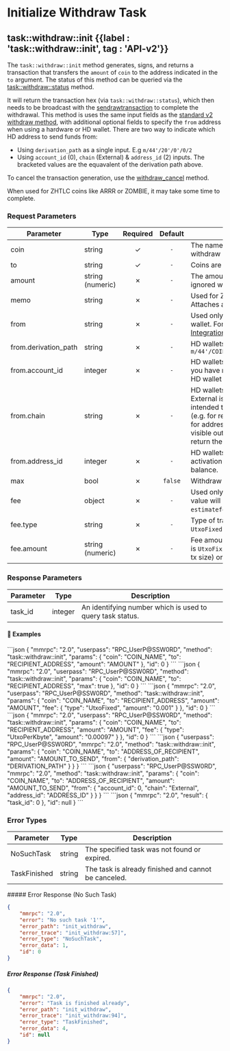 
# Initialize Withdraw Task

## task::withdraw::init {{label : 'task::withdraw::init', tag : 'API-v2'}}

The `task::withdraw::init` method generates, signs, and returns a transaction that transfers the `amount` of `coin` to the address indicated in the `to` argument. The status of this method can be queried via the [task::withdraw::status](/komodo-defi-framework/api/v20/wallet/task_managed/withdraw/status/) method.

It will return the transaction hex (via `task::withdraw::status`), which then needs to be broadcast with the [sendrawtransaction](/komodo-defi-framework/api/legacy/send_raw_transaction/) to complete the withdrawal. This method is uses the same input fields as the [standard v2 withdraw method](/komodo-defi-framework/api/v20/wallet/tx/withdraw/), with additional optional fields to specify the `from` address when using a hardware or HD wallet. There are two way to indicate which HD address to send funds from:

*   Using `derivation_path` as a single input. E.g `m/44'/20'/0'/0/2`
*   Using `account_id` (0), `chain` (External) & `address_id` (2) inputs. The bracketed values are the equavalent of the derivation path above.

To cancel the transaction generation, use the [withdraw\_cancel](/komodo-defi-framework/api/v20/wallet/task_managed/withdraw/cancel/) method.

<Note>
  When used for ZHTLC coins like ARRR or ZOMBIE, it may take some time to
  complete.
</Note>

### Request Parameters

| Parameter             | Type             | Required | Default | Description                                                                                                                                                                                                                                                                                                            |
| --------------------- | ---------------- | :------: | :-----: | ---------------------------------------------------------------------------------------------------------------------------------------------------------------------------------------------------------------------------------------------------------------------------------------------------------------------- |
| coin                  | string           |     ✓    |   `-`   | The name of the coin the user desires to withdraw                                                                                                                                                                                                                                                                      |
| to                    | string           |     ✓    |   `-`   | Coins are withdrawn to this address                                                                                                                                                                                                                                                                                    |
| amount                | string (numeric) |     ✗    |   `-`   | The amount the user desires to withdraw, ignored when `max=true`                                                                                                                                                                                                                                                       |
| memo                  | string           |     ✗    |   `-`   | Used for ZHTLC and Tendermint coins only. Attaches a memo to the transaction.                                                                                                                                                                                                                                          |
| from                  | string           |     ✗    |   `-`   | Used only for transactions using a hardware wallet. For more information, see the [Trezor Integration guide](/komodo-defi-framework/api/v20/utils/task_init_trezor/)                                                                                                                                                   |
| from.derivation\_path | string           |     ✗    |   `-`   | HD wallets only. Follows the format `m/44'/COIN_ID'/ACCOUNT_ID'/CHAIN/ADDRESS_ID`                                                                                                                                                                                                                                      |
| from.account\_id      | integer          |     ✗    |   `-`   | HD wallets only. Generally this will be `0` unless you have multiple accounts registered on your HD wallet                                                                                                                                                                                                             |
| from.chain            | string           |     ✗    |   `-`   | HD wallets only. `Internal`, or `External`. External is used for addresses that are intended to be visible outside of the wallet (e.g. for receiving payments). `Internal` is used for addresses which are not meant to be visible outside of the wallet and is used to return the leftover change from a transaction. |
| from.address\_id      | integer          |     ✗    |   `-`   | HD wallets only. Check the output from coin activation to find the ID of an address with balance.                                                                                                                                                                                                                      |
| max                   | bool             |     ✗    | `false` | Withdraw the maximum available amount.                                                                                                                                                                                                                                                                                 |
| fee                   | object           |     ✗    |   `-`   | Used only to set a custom fee, otherwise fee value will be derived from a deamon's `estimatefee` (or similar) RPC method                                                                                                                                                                                               |
| fee.type              | string           |     ✗    |   `-`   | Type of transaction fee; possible values: `UtxoFixed` or `UtxoPerKbyte`                                                                                                                                                                                                                                                |
| fee.amount            | string (numeric) |     ✗    |   `-`   | Fee amount in coin units, used only when type is `UtxoFixed` (fixed amount not depending on tx size) or `UtxoPerKbyte` (amount per Kbyte)                                                                                                                                                                              |

### Response Parameters

| Parameter | Type    | Description                                               |
| --------- | ------- | --------------------------------------------------------- |
| task\_id  | integer | An identifying number which is used to query task status. |

#### 📌 Examples

<CodeGroup title="task::withdraw::init" tag="POST" label="task::withdraw::init" mm2MethodDecorate="true">
  ```json
  {
    "mmrpc": "2.0",
    "userpass": "RPC_UserP@SSW0RD",
    "method": "task::withdraw::init",
    "params": {
      "coin": "COIN_NAME",
      "to": "RECIPIENT_ADDRESS",
      "amount": "AMOUNT"
    },
    "id": 0
  }
  ```
</CodeGroup>

<CodeGroup title="task::withdraw::init" tag="POST" label="task::withdraw::init" mm2MethodDecorate="true">
  ```json
  {
    "mmrpc": "2.0",
    "userpass": "RPC_UserP@SSW0RD",
    "method": "task::withdraw::init",
    "params": {
      "coin": "COIN_NAME",
      "to": "RECIPIENT_ADDRESS",
      "max": true
    },
    "id": 0
  }
  ```
</CodeGroup>

<CodeGroup title="task::withdraw::init" tag="POST" label="task::withdraw::init" mm2MethodDecorate="true">
  ```json
  {
    "mmrpc": "2.0",
    "userpass": "RPC_UserP@SSW0RD",
    "method": "task::withdraw::init",
    "params": {
      "coin": "COIN_NAME",
      "to": "RECIPIENT_ADDRESS",
      "amount": "AMOUNT",
      "fee": {
        "type": "UtxoFixed",
        "amount": "0.001"
      }
    },
    "id": 0
  }
  ```
</CodeGroup>

<CodeGroup title="task::withdraw::init" tag="POST" label="task::withdraw::init" mm2MethodDecorate="true">
  ```json
  {
    "mmrpc": "2.0",
    "userpass": "RPC_UserP@SSW0RD",
    "method": "task::withdraw::init",
    "params": {
      "coin": "COIN_NAME",
      "to": "RECIPIENT_ADDRESS",
      "amount": "AMOUNT",
      "fee": {
        "type": "UtxoPerKbyte",
        "amount": "0.00097"
      }
    },
    "id": 0
  }
  ```
</CodeGroup>

<CodeGroup title="task::withdraw::init" tag="POST" label="task::withdraw::init" mm2MethodDecorate="true">
  ```json
  {
    "userpass": "RPC_UserP@SSW0RD",
    "mmrpc": "2.0",
    "method": "task::withdraw::init",
    "params": {
      "coin": "COIN_NAME",
      "to": "ADDRESS_OF_RECIPIENT",
      "amount": "AMOUNT_TO_SEND",
      "from": {
        "derivation_path": "DERIVATION_PATH"
      }
    }
  }
  ```
</CodeGroup>

<CodeGroup title="task::withdraw::init" tag="POST" label="task::withdraw::init" mm2MethodDecorate="true">
  ```json
  {
    "userpass": "RPC_UserP@SSW0RD",
    "mmrpc": "2.0",
    "method": "task::withdraw::init",
    "params": {
      "coin": "COIN_NAME",
      "to": "ADDRESS_OF_RECIPIENT",
      "amount": "AMOUNT_TO_SEND",
      "from": {
        "account_id": 0,
        "chain": "External",
        "address_id": "ADDRESS_ID"
      }
    }
  }
  ```
</CodeGroup>

<CollapsibleSection expandedText="Hide Response" collapsedText="Show Response">
  ```json
  {
    "mmrpc": "2.0",
    "result": {
      "task_id": 0
    },
    "id": null
  }
  ```
</CollapsibleSection>

### Error Types

| Parameter    | Type   | Description                                          |
| ------------ | ------ | ---------------------------------------------------- |
| NoSuchTask   | string | The specified task was not found or expired.         |
| TaskFinished | string | The task is already finished and cannot be canceled. |

<CollapsibleSection expandedText="Hide Error Responses" collapsedText="Show Error Responses">
  ##### Error Response (No Such Task)

  ```json
  {
      "mmrpc": "2.0",
      "error": "No such task '1'",
      "error_path": "init_withdraw",
      "error_trace": "init_withdraw:57]",
      "error_type": "NoSuchTask",
      "error_data": 1,
      "id": 0
  }
  ```

  ##### Error Response (Task Finished)

  ```json
  {
      "mmrpc": "2.0",
      "error": "Task is finished already",
      "error_path": "init_withdraw",
      "error_trace": "init_withdraw:94]",
      "error_type": "TaskFinished",
      "error_data": 4,
      "id": null
  }
  ```
</CollapsibleSection>
